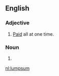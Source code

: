 ==English==

===Adjective===
{{en-adj|-}}
# [[paid|Paid]] all at one time.
===Noun===
{{head|en|noun}}
# {{alternative spelling of|lump sum}}

[[nl:lumpsum]]